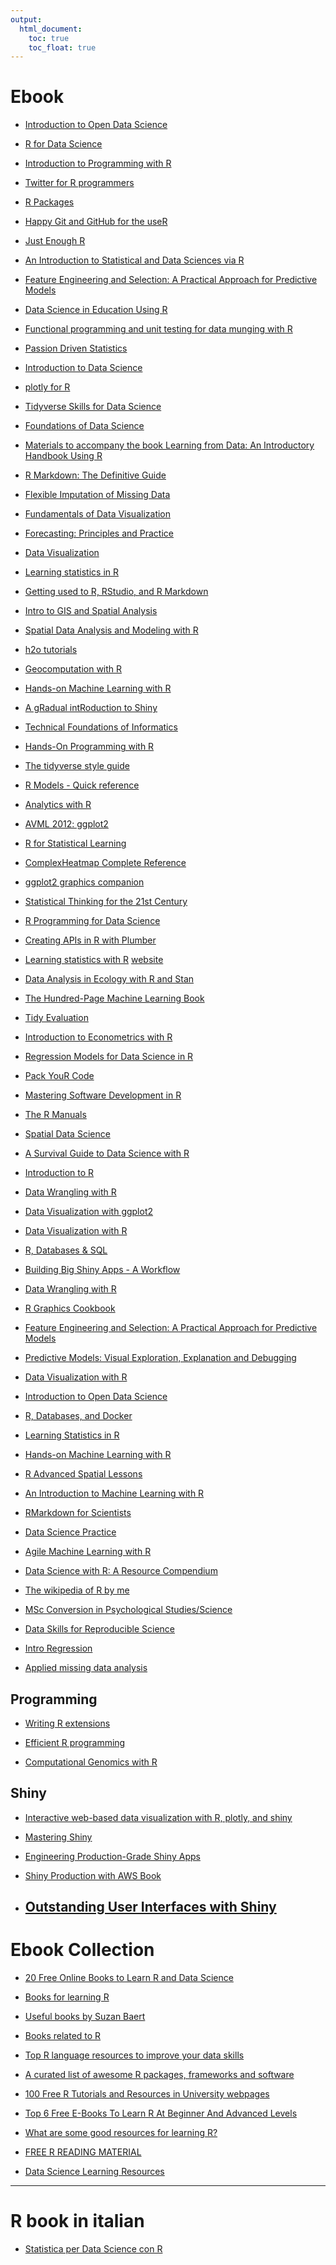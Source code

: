 ```yaml
---
output:
  html_document: 
    toc: true
    toc_float: true
---
```



# Ebook 

* [Introduction to Open Data Science](https://ohi-science.org/data-science-training/)

* [R for Data Science](https://r4ds.had.co.nz/)

* [Introduction to Programming with R](https://eeecon.uibk.ac.at/~discdown/rprogramming/introduction.html)

* [Twitter for R programmers](https://www.t4rstats.com/)

* [R Packages](https://r-pkgs.org/)

* [Happy Git and GitHub for the useR](http://happygitwithr.com/)

* [Just Enough R](https://benwhalley.github.io/just-enough-r/)

* [An Introduction to Statistical and Data Sciences via R](http://moderndive.com/index.html)

* [Feature Engineering and Selection: A Practical Approach for Predictive Models](http://www.feat.engineering/)

* [Data Science in Education Using R](https://datascienceineducation.com/)

* [Functional programming and unit testing for data munging with R](https://b-rodrigues.github.io/fput/)

* [Passion Driven Statistics](https://alanarnholt.github.io/PDS-Bookdown2/)

* [Introduction to Data Science](https://rafalab.github.io/dsbook/)

* [plotly for R](https://plotly-book.cpsievert.me/index.html)

* [Tidyverse Skills for Data Science](https://jhudatascience.org/tidyversecourse/)

* [Foundations of Data Science](http://www.cs.cornell.edu/jeh/book.pdf)

* [Materials to accompany the book Learning from Data: An Introductory Handbook Using R](https://github.com/kjmazidi/Learning_from_Data)

* [R Markdown: The Definitive Guide](https://bookdown.org/yihui/rmarkdown/)

* [Flexible Imputation of Missing Data](https://stefvanbuuren.name/fimd/)

* [Fundamentals of Data Visualization](http://serialmentor.com/dataviz/)

* [Forecasting: Principles and Practice](https://otexts.org/fpp2/)

* [Data Visualization](http://socviz.co/)

* [Learning statistics in R](https://ademos.people.uic.edu/index.html)

* [Getting used to R, RStudio, and R Markdown](https://rbasics.netlify.com/index.html)

* [Intro to GIS and Spatial Analysis](https://mgimond.github.io/Spatial/index.html)

* [Spatial Data Analysis and Modeling with R](http://www.rspatial.org/index.html)

* [h2o tutorials](http://docs.h2o.ai/h2o-tutorials/latest-stable/)

* [Geocomputation with R](https://geocompr.robinlovelace.net/)

* [Hands-on Machine Learning with R](https://bradleyboehmke.github.io/hands-on-machine-learning-with-r/)

* [A gRadual intRoduction to Shiny](https://laderast.github.io/gradual_shiny/)

* [Technical Foundations of Informatics](https://info201.github.io/)

* [Hands-On Programming with R](https://rstudio-education.github.io/hopr/)

* [The tidyverse style guide](http://style.tidyverse.org/)

* [R Models - Quick reference](https://m-clark.github.io/R-models/#introduction)

* [Analytics with R](http://analyticswithr.com/index.html)

* [AVML 2012: ggplot2](https://www.ling.upenn.edu/~joseff/avml2012/)

* [R for Statistical Learning](https://daviddalpiaz.github.io/r4sl/)

* [ComplexHeatmap Complete Reference](https://jokergoo.github.io/ComplexHeatmap-reference/book/)

* [ggplot2 graphics companion](https://www.trafforddatalab.io/graphics_companion/#ggplot2_graphics_companion)

* [Statistical Thinking for the 21st Century](http://thinkstats.org/)

* [R Programming for Data Science](https://bookdown.org/rdpeng/rprogdatascience/)

* [Creating APIs in R with Plumber](https://www.rplumber.io/docs/index.html)

* [Learning statistics with R](https://learningstatisticswithr-bookdown.netlify.com/) [website](https://learningstatisticswithr.com/)

* [Data Analysis in Ecology with R and Stan](https://tobiasroth.github.io/BDAEcology/index.html)

* [The Hundred-Page Machine Learning Book](http://themlbook.com/wiki/doku.php)

* [Tidy Evaluation](https://tidyeval.tidyverse.org/)

* [Introduction to Econometrics with R](https://www.econometrics-with-r.org/index.html)

* [Regression Models for Data Science in R](https://leanpub.com/regmods/read#leanpub-auto-residuals)

* [Pack YouR Code](https://github.com/gastonstat/plsdepot)

* [Mastering Software Development in R](https://bookdown.org/rdpeng/RProgDA/)

* [The R Manuals](https://cran.r-project.org/manuals.html)

* [Spatial Data Science](https://keen-swartz-3146c4.netlify.com/)

* [A Survival Guide to Data Science with R ](https://togaware.com/onepager/)

* [Introduction to R](https://intro-r.rsquaredacademy.com/)

* [Data Wrangling with R](https://wrangle-r.rsquaredacademy.com/)

* [Data Visualization with ggplot2](https://viz-ggplot2.rsquaredacademy.com/)

* [Data Visualization with R](https://viz-base.rsquaredacademy.com/)

* [R, Databases & SQL](https://rdbsql.rsquaredacademy.com/)

* [Building Big Shiny Apps - A Workflow](https://thinkr-open.github.io/building-shiny-apps-workflow/)

* [Data Wrangling with R](https://cengel.github.io/R-data-wrangling/)


* [R Graphics Cookbook](https://r-graphics.org/)

* [Feature Engineering and Selection: A Practical Approach for Predictive Models](https://bookdown.org/max/FES/)


* [Predictive Models: Visual Exploration, Explanation and Debugging](https://pbiecek.github.io/PM_VEE/)

* [Data Visualization with R](https://cengel.github.io/R-data-viz/)

* [Introduction to Open Data Science](http://ohi-science.org/data-science-training/)

* [R, Databases, and Docker](https://smithjd.github.io/sql-pet/)

* [Learning Statistics in R](https://ademos.people.uic.edu/index.html)

* [Hands-on Machine Learning with R](https://bradleyboehmke.github.io/HOML/index.html#why-r)

* [R Advanced Spatial Lessons](http://benbestphd.com/R-adv-spatial-lessons/)

* [An Introduction to Machine Learning with R](https://lgatto.github.io/IntroMachineLearningWithR/index.html)

* [RMarkdown for Scientists](https://rmd4sci.njtierney.com/)

* [Data Science Practice](https://datasciencepractice.study/)

* [Agile Machine Learning with R](https://bookdown.org/edwinthoen/AMLwR/)

* [Data Science with R: A Resource Compendium](https://bookdown.org/martin_monkman/DataScienceResources_book/)

* [The wikipedia of R by me](https://r-pedia.gitbook.io/cevi/)

* [MSc Conversion in Psychological Studies/Science](https://psyteachr.github.io/msc-conv-f2f/)

* [Data Skills for Reproducible Science](https://psyteachr.github.io/msc-data-skills/)

* [Intro Regression](https://www.introregression.org/)

* [Applied missing data analysis](https://bookdown.org/mwheymans/Book_MI/)

## Programming

* [Writing R extensions](https://colinfay.me/writing-r-extensions/index.html)

* [Efficient R programming](https://csgillespie.github.io/efficientR/)

* [Computational Genomics with R](https://compgenomr.github.io/book/)

## Shiny

* [Interactive web-based data visualization with R, plotly, and shiny](https://plotly-r.com/index.html)

* [Mastering Shiny](https://mastering-shiny.org/)

* [Engineering Production-Grade Shiny Apps](https://engineering-shiny.org/)

* [Shiny Production with AWS Book](https://business-science.github.io/shiny-production-with-aws-book/)

* [Outstanding User Interfaces with Shiny](https://divadnojnarg.github.io/outstanding-shiny-ui/?s=09)
----

# Ebook Collection

* [20 Free Online Books to Learn R and Data Science](https://cmdlinetips.com/2018/01/free-online-resources-books-to-learn-r-and-data-science/)

* [Books for learning R](https://github.com/jl5000/r_ebooks)

* [Useful books by Suzan Baert](https://github.com/suzanbaert/Resources_and_Bookmarks/blob/master/1_R_Books.md)

* [Books related to R](https://www.r-project.org/doc/bib/R-books.html)


* [Top R language resources to improve your data skills](https://www.computerworld.com/article/2497464/business-intelligence/top-r-language-resources-to-improve-your-data-skills.html?nsdr=true&page=2)

* [A curated list of awesome R packages, frameworks and software](https://awesome-r.com/)


* [100 Free R Tutorials and Resources in University webpages](https://pairach.com/2012/02/26/r-tutorials-from-universities-around-the-world/)


* [Top 6 Free E-Books To Learn R At Beginner And Advanced Levels](https://analyticsindiamag.com/top-6-free-e-books-to-learn-r-at-beginner-and-advanced-levels/)

* [What are some good resources for learning R?](https://www.quora.com/What-are-some-good-resources-for-learning-R-1)

* [FREE R READING MATERIAL](https://committedtotape.shinyapps.io/freeR/)

* [Data Science Learning Resources](https://github.com/bradleyboehmke/data-science-learning-resources)

----


# R book in italian

* [Statistica per Data Science con R](http://www.r-project.it/_book/index.html)